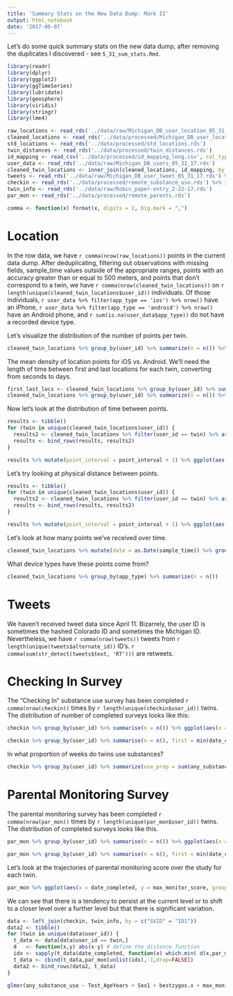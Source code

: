 ```yaml
---
title: 'Summary Stats on the New Data Dump: Mark II'
output: html_notebook
date: '2017-06-07'
---
```


Let's do some quick summary stats on the new data dump, after removing the duplicates I discovered - see `5_31_sum_stats.Rmd`.

```r
library(readr)
library(dplyr)
library(ggplot2)
library(ggTimeSeries)
library(lubridate)
library(geosphere)
library(viridis)
library(stringr)
library(lme4)

raw_locations <- read_rds('../data/raw/Michigan_DB_user_location_05_31_17.rds')
cleaned_locations <- read_rds('../data/processed/Michigan_DB_user_location_05_31_17_cleaned.rds')
std_locations <- read_rds('../data/processed/std_locations.rds')
twin_distances <- read_rds('../data/processed/twin_distances.rds')
id_mapping <- read_csv('../data/processed/id_mapping_long.csv', col_types = 'ccc')
user_data <- read_rds('../data/raw/Michigan_DB_users_05_31_17.rds')
cleaned_twin_locations <- inner_join(cleaned_locations, id_mapping, by = c("user_id" = "alternate_id")) %>% left_join(user_data, c("user_id" = "alternate_id"))
tweets <- read_rds('../data/raw/Michigan_DB_user_tweet_05_31_17.rds') %>% mutate(tweet_id = as.character(tweet_id))
checkin <- read_rds('../data/processed/remote_substance_use.rds') %>% inner_join(id_mapping, by = c('user_id' = 'alternate_id'))
twin_info <- read_rds('../data/raw/Robin_paper-entry_2-22-17.rds')
par_mon <- read_rds('../data/processed/remote_parents.rds')

comma <- function(x) format(x, digits = 2, big.mark = ",")
```


# Location

In the row data, we have `r comma(nrow(raw_locations))` points in the current data dump. After deduplicating, filtering out observations with missing fields,  sample_time values outside of the appropriate ranges, points with an accuracy greater than or equal to 500 meters, and points that don’t correspond to a twin, we have `r comma(nrow(cleaned_twin_locations))` on `r length(unique(cleaned_twin_locations$user_id))` individuals. Of those individuals, `r user_data %>% filter(app_type == 'ios') %>% nrow()` have an iPhone, `r user_data %>% filter(app_type == 'android') %>% nrow()` have an Android phone, and `r sum(is.na(user_data$app_type))` do not have a recorded device type.

Let's visualize the distribution of the number of points per twin.

```r
cleaned_twin_locations %>% group_by(user_id) %>% summarize(n = n()) %>% filter(n < 50000) %>% left_join(user_data, by = c("user_id" = "alternate_id")) %>% ggplot(aes(x = n, color = app_type)) + geom_density() + xlab("Number of locations recorded")
```

The mean density of location points for iOS vs. Android. We’ll need the length of time between first and last locations for each twin, converting from seconds to days.

```r
first_last_locs <- cleaned_twin_locations %>% group_by(user_id) %>% summarize(first_point = min(sample_time), last_point = max(sample_time)) %>% mutate(duration_days = as.numeric(last_point - first_point)/60/60/24)
cleaned_twin_locations %>% group_by(user_id) %>% summarize(n = n()) %>% left_join(user_data, by = c("user_id" = "alternate_id")) %>% left_join(first_last_locs) %>% mutate(loc_density = n / duration_days) %>% ggplot(aes(x = loc_density, color = app_type)) + geom_density() + xlab('Points Per Day') + coord_cartesian(xlim = c(0, 500))
```

Now let's look at the distribution of time between points.

```r
results <- tibble()
for (twin in unique(cleaned_twin_locations$user_id)) {
  results2 <- cleaned_twin_locations %>% filter(user_id == twin) %>% arrange(sample_time) %>% transmute(point_interval = lead(sample_time) - sample_time, app_type = app_type)
  results <- bind_rows(results, results2)
}
```

```r
results %>% mutate(point_interval = point_interval + 1) %>% ggplot(aes(x = point_interval, fill = app_type)) + geom_histogram() + scale_x_log10() + xlab('Interval in seconds')
```

Let's try looking at physical distance between points.

```r
results <- tibble()
for (twin in unique(cleaned_twin_locations$user_id)) {
  results2 <- cleaned_twin_locations %>% filter(user_id == twin) %>% arrange(sample_time) %>% transmute(point_interval = distHaversine(cbind(lead(.$longitude), lead(.$latitude)), cbind(.$longitude, .$latitude)), app_type = app_type)
  results <- bind_rows(results, results2)
}
```

```r
results %>% mutate(point_interval = point_interval + 1) %>% ggplot(aes(x = point_interval, fill = app_type)) + geom_histogram() + scale_x_log10() + xlab('Interval in meters')
```

Let's look at how many points we've received over time.

```r
cleaned_twin_locations %>% mutate(date = as.Date(sample_time)) %>% group_by(date) %>% summarize(n = n()) %>% ggplot_calendar_heatmap('date', 'n') + xlab(NULL) + ylab(NULL) + scale_fill_viridis() + facet_wrap(~Year, ncol = 1)
```

What device types have these points come from?

```r
cleaned_twin_locations %>% group_by(app_type) %>% summarize(n = n())
```


# Tweets

We haven't received tweet data since April 11. Bizarrely, the user ID is sometimes the hashed Colorado ID and sometimes the Michigan ID. Nevertheless, we have `r comma(nrow(tweets))` tweets from `r length(unique(tweets$alternate_id))` ID's. `r comma(sum(str_detect(tweets$text, 'RT')))` are retweets.

# Checking In Survey

The "Checking In" substance use survey has been completed `r comma(nrow(checkin))` times by `r length(unique(checkin$user_id))` twins. The distribution of number of completed surveys looks like this:

```r
checkin %>% group_by(user_id) %>% summarise(n = n()) %>% ggplot(aes(x = n)) + geom_histogram(binwidth = 5) + xlab('Number of completed checking in surveys')
```

```r
checkin %>% group_by(user_id) %>% summarise(n = n(), first = min(date_completed)) %>% ggplot(aes(x = first, y = n)) + geom_point() + geom_smooth(method = "lm") + xlab("Date of first checking in survey completed") + ylab("Number of completed checking in surveys")
```

In what proportion of weeks do twins use substances?

```r
checkin %>% group_by(user_id) %>% summarize(use_prop = sum(any_substance_use) / n()) %>% ggplot(aes(x = use_prop)) + geom_histogram(binwidth = 0.05) + xlab("Proportion of weeks in which any substance was used")
```


# Parental Monitoring Survey

The parental monitoring survey has been completed `r comma(nrow(par_mon))` times by `r length(unique(par_mon$user_id))` twins. The distribution of completed surveys looks like this.

```r
par_mon %>% group_by(user_id) %>% summarise(n = n()) %>% ggplot(aes(x = n)) + geom_histogram(binwidth = 1) + xlab('Number of completed parental monitoring surveys')
```

```r
par_mon %>% group_by(user_id) %>% summarise(n = n(), first = min(date_completed)) %>% ggplot(aes(x = first, y = n)) + geom_point(alpha = 0.5) + geom_smooth(method = "lm") + xlab("Date of first parental monitoring survey completed") + ylab("Number of completed parental monitoring surveys")
```


Let's look at the trajectories of parental monitoring score over the study for each twin.

```r
par_mon %>% ggplot(aes(x = date_completed, y = max_monitor_score, group = user_id)) + geom_line(alpha = 0.2) + xlab("Date of Survey Completion") + ylab("Parental Monitoring Score")
```
We can see that there is a tendency to persist at the current level or to shift to a closer level over a further level but that there is significant variation.

```r
data <- left_join(checkin, twin_info, by = c("SVID" = "ID1"))
data2 <- tibble()
for (twin in unique(data$user_id)) {
  t_data <- data[data$user_id == twin,]
  d   <- function(x,y) abs(x-y) # define the distance function
  idx <- sapply(t_data$date_completed, function(x) which.min( d(x,par_mon$date_completed) )) # find matches
  t_data <- cbind(t_data,par_mon[unlist(idx),-1,drop=FALSE])
  data2 <- bind_rows(data2, t_data)
}
```

```r
glmer(any_substance_use ~ Test_AgeYears + Sex1 + bestzygos.x + max_monitor_score + (1 | family/user_id), data = data2)
```


